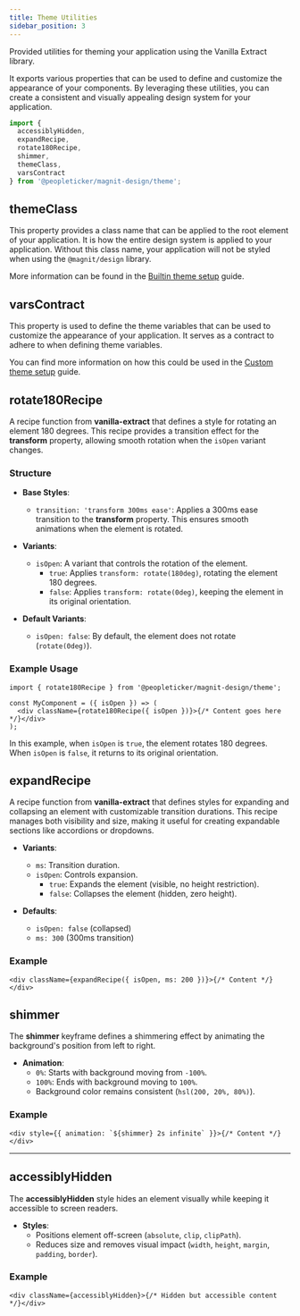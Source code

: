 ```yaml
---
title: Theme Utilities
sidebar_position: 3
---
```


Provided utilities for theming your application using the Vanilla Extract
library.

It exports various properties that can be used to define and customize the
appearance of your components. By leveraging these utilities, you can create a
consistent and visually appealing design system for your application.

```ts
import {
  accessiblyHidden,
  expandRecipe,
  rotate180Recipe,
  shimmer,
  themeClass,
  varsContract
} from '@peopleticker/magnit-design/theme';
```

## themeClass

This property provides a class name that can be applied to the root element of
your application. It is how the entire design system is applied to your
application. Without this class name, your application will not be styled when
using the `@magnit/design` library.

More information can be found in the
[Builtin theme setup](/docs/guides/introduction/project-setup#builtin-theme-setup)
guide.

## varsContract

This property is used to define the theme variables that can be used to
customize the appearance of your application. It serves as a contract to adhere
to when defining theme variables.

You can find more information on how this could be used in the
[Custom theme setup](/docs/guides/introduction/project-setup#custom-theme-setup)
guide.

## rotate180Recipe

A recipe function from **vanilla-extract** that defines a style for rotating an
element 180 degrees. This recipe provides a transition effect for the
**transform** property, allowing smooth rotation when the `isOpen` variant
changes.

### Structure

- **Base Styles**:

  - `transition: 'transform 300ms ease'`: Applies a 300ms ease transition to the
    **transform** property. This ensures smooth animations when the element is
    rotated.

- **Variants**:

  - `isOpen`: A variant that controls the rotation of the element.
    - `true`: Applies `transform: rotate(180deg)`, rotating the element 180
      degrees.
    - `false`: Applies `transform: rotate(0deg)`, keeping the element in its
      original orientation.

- **Default Variants**:
  - `isOpen: false`: By default, the element does not rotate (`rotate(0deg)`).

### Example Usage

```tsx
import { rotate180Recipe } from '@peopleticker/magnit-design/theme';

const MyComponent = ({ isOpen }) => (
  <div className={rotate180Recipe({ isOpen })}>{/* Content goes here */}</div>
);
```

In this example, when `isOpen` is `true`, the element rotates 180 degrees. When
`isOpen` is `false`, it returns to its original orientation.

## expandRecipe

A recipe function from **vanilla-extract** that defines styles for expanding and
collapsing an element with customizable transition durations. This recipe
manages both visibility and size, making it useful for creating expandable
sections like accordions or dropdowns.

- **Variants**:

  - `ms`: Transition duration.
  - `isOpen`: Controls expansion.
    - `true`: Expands the element (visible, no height restriction).
    - `false`: Collapses the element (hidden, zero height).

- **Defaults**:
  - `isOpen: false` (collapsed)
  - `ms: 300` (300ms transition)

### Example

```tsx
<div className={expandRecipe({ isOpen, ms: 200 })}>{/* Content */}</div>
```

## shimmer

The **shimmer** keyframe defines a shimmering effect by animating the
background's position from left to right.

- **Animation**:
  - `0%`: Starts with background moving from `-100%`.
  - `100%`: Ends with background moving to `100%`.
  - Background color remains consistent (`hsl(200, 20%, 80%)`).

### Example

```tsx
<div style={{ animation: `${shimmer} 2s infinite` }}>{/* Content */}</div>
```

---

## accessiblyHidden

The **accessiblyHidden** style hides an element visually while keeping it
accessible to screen readers.

- **Styles**:
  - Positions element off-screen (`absolute`, `clip`, `clipPath`).
  - Reduces size and removes visual impact (`width`, `height`, `margin`,
    `padding`, `border`).

### Example

```tsx
<div className={accessiblyHidden}>{/* Hidden but accessible content */}</div>
```
